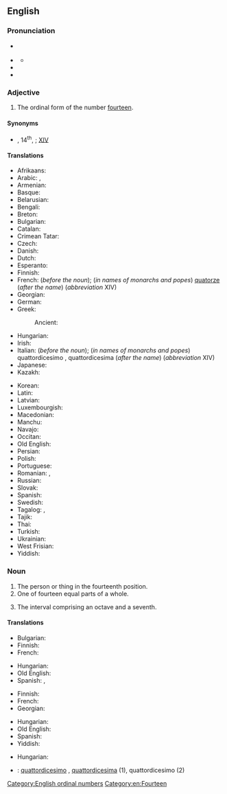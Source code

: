 ==English==
{{number box|en|14}}

===Pronunciation===
* {{a|RP}} {{IPA|en|/ˌfɔːˈtiːnθ/}}
* {{a|US}} {{IPA|en|/ˌfɔɹˈtiːnθ/}}
** {{audio|en|En-us-fourteenth.ogg|Audio (US)}}
* {{rhymes|en|iːnθ|s=2}}
* {{hyphenation|en|four|teenth}}

===Adjective===
{{en-adj|-}}

# The ordinal form of the number [[fourteen]].

====Synonyms====
* {{l|en|14th}}, 14<sup>th</sup>, {{l|en|XIVth}}; {{q|in names of monarchs and popes}} [[XIV]]

====Translations====
{{trans-top-also|ordinal form of the number fourteen|14th}}
* Afrikaans: {{t+|af|veertiende}}
* Arabic: {{t|ar|رَابِعَ عَشَرَ|m}}, {{t|ar|رَابِعَةَ عَشْرَةَ|f}}
* Armenian: {{t+|hy|տասնչորսերորդ}}
* Basque: {{t|eu|hamalaugarren}}
* Belarusian: {{t|be|чатырна́ццаты}}
* Bengali: {{t|bn|চতুর্দশ}}
* Breton: {{t+|br|pevarzekvet}}
* Bulgarian: {{t|bg|четиринадесет}}
* Catalan: {{t+|ca|catorzè}}
* Crimean Tatar: {{t|crh|on dörtünci}}
* Czech: {{t|cs|čtrnáctý}}
* Danish: {{t+|da|fjortende}}
* Dutch: {{t+|nl|veertiende}}
* Esperanto: {{t|eo|dek kvara}}
* Finnish: {{t+|fi|neljästoista}}
* French: {{t+|fr|quatorzième}} (''before the noun''); (''in names of monarchs and popes'') [[quatorze]] (''after the name'') (''abbreviation'' XIV)
* Georgian: {{t|ka|მეთოთხმეტე}}
* German: {{t+|de|vierzehnte}}
* Greek:
*: Ancient: {{t|grc|τετρακαιδέκατος}}
* Hungarian: {{t+|hu|tizennegyedik}}
* Irish: {{t|ga|[[an ceathrú]] ... [[deag]]}}
* Italian: {{t+|it|quattordicesimo}} (''before the noun''); (''in names of monarchs and popes'') quattordicesimo {{g|m}}, quattordicesima {{g|f}} (''after the name'') (''abbreviation'' XIV)
* Japanese: {{t|ja|十四番目|alt=十四番目(の)|tr=jūyon-banme (no)|sc=Jpan}}
* Kazakh: {{t|kk|он төртінші|sc=Cyrl}}
{{trans-mid}}
* Korean: {{t+|ko|열넷째}}
* Latin: {{t|la|quartus decimus}}
* Latvian: {{t|lv|četrpadsmitais}}
* Luxembourgish: {{t|lb|véierzéngt}}
* Macedonian: {{t|mk|четиринаесетти}}
* Manchu: {{t|mnc|tr=juwan duici}}
* Navajo: {{t|nv|dį́į́ʼtsʼáadah góneʼ}}
* Occitan: {{t|oc|catorzen}}
* Old English: {{t|ang|fēowertēoþa}}
* Persian: {{t+|fa|چهاردهم|tr=čahârdahom}}
* Polish: {{t+|pl|czternasty}}
* Portuguese: {{t|pt|décimo quarto}}
* Romanian: {{t+|ro|paisprezecelea}}, {{t|ro|paișpelea}} {{qualifier|informal}}
* Russian: {{t+|ru|четырнадцатый}}
* Slovak: {{t+|sk|štrnásty}}
* Spanish: {{t+|es|decimocuarto}}
* Swedish: {{t+|sv|fjortonde}}
* Tagalog: {{t|tl|panlabing-apat}}, {{t|tl|ikalabing-apat}}
* Tajik: {{t+|tg|чордаҳум|sc=Cyrl}}
* Thai: {{t|th|ที่สิบสี่}}
* Turkish: {{t+|tr|on dördüncü}}
* Ukrainian: {{t+|uk|чотирна́дцятий}}
* West Frisian: {{t|fy|fjirtjinde}}
* Yiddish: {{t|yi|פֿערצנט}}
{{trans-bottom}}

===Noun===
{{en-noun}}

# The person or thing in the fourteenth position.
# One of fourteen equal parts of a whole.
# {{lb|en|music}} The interval comprising an octave and a seventh.

====Translations====
{{trans-top|something in the fourteenth position}}
* Bulgarian: {{t|bg|четиринадесети|m|sc=Cyrl}}
* Finnish: {{t+|fi|neljästoista}}
* French: {{t+|fr|quatorzième}}
{{trans-mid}}
* Hungarian: {{t+|hu|tizennegyedik}}
* Old English: {{t|ang|fēowertēoþa}}
* Spanish: {{t+|es|decimocuarto|m}}, {{t+|es|decimocuarta|f}}
{{trans-bottom}}

{{trans-top|one of fourteen equal parts of a whole}}
* Finnish: {{t|fi|neljästoistaosa}}
* French: {{t+|fr|quatorzième}}
* Georgian: {{t|ka|მეთოთხმეტედი}}
{{trans-mid}}
* Hungarian: {{t+|hu|tizennegyed}}
* Old English: {{t|ang|fēowertēoþa dǣl}}
* Spanish: {{t+|es|catorceavo|m}}
* Yiddish: {{t|yi|פֿערצנטל|n}}
{{trans-bottom}}

{{trans-top|the interval comprising an octave and a seventh}}
{{trans-mid}}
* Hungarian: {{t|hu|kvartdecima}}
{{trans-bottom}}

{{checktrans-top}}
* {{ttbc|it}}: [[quattordicesimo]] {{g|m}}, [[quattordicesima]] {{g|f}} (1), quattordicesimo {{g|m}} (2)
{{trans-mid}}
{{trans-bottom}}

[[Category:English ordinal numbers]]
[[Category:en:Fourteen]]